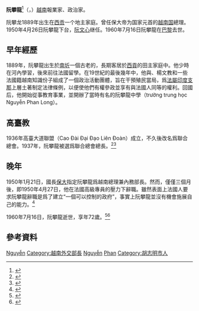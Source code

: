 {{Infobox officeholder
| name = 阮攀龍<br>Nguyễn Phan Long
| image = Mr_NGUYỄN_PHAN_LONG.jpg
| birth_date = 1889年
| death_date = 1960年7月16日
| birth_place = {{French Indochina}}
}}

'''阮攀龍'''<ref>{{Cite news|url=https://rmrb.zhouenlai.info/%E4%BA%BA%E6%B0%91%E6%97%A5%E6%8A%A5%EF%BC%881946-2003%EF%BC%89/1951/09/1951-09-02.htm|title=六年来的越南人民民主政权——纪念越南民主共和国成立六周年|work=[[人民日报|人民日报]]|date=1951-09-02|quote=越奸黎文获、阮文春、阮攀龙之流继而先后垮台}}</ref>（{{vie|v=Nguyễn Phan Long}}，{{bd|1889年||1960年|7月16日|catIdx=Nguyễn}}）[[越南|越南]]報業家、政治家。

阮攀龙1889年出生在[[胡志明市|西贡]]一个地主家庭。曾任保大帝为国家元首的[[越南国|越南国]]總理。1950年4月26日阮攀龍下台，[[阮文心|阮文心]]继任。1960年7月16日阮攀龍在[[巴黎|巴黎]]去世。

== 早年經歷 ==
1889年，阮攀龍出生於[[交趾支那|南圻]]一個古老的，長期客居於[[胡志明市|西貢]]的田主家庭中。他少時在河內{{Link-vi|阿爾貝·薩羅中學|Trường Trung học Albert Sarraut|阿爾貝·薩羅學校}}學習，後來前往法國留學。在19世紀的最後幾年中，他與{{Link-vi|裴光昭|Bùi Quang Chiêu}}、楊文教和一些法國籍越南知識份子組成了一個政治活動團體，旨在干預殖民當局，爲[[法屬印度支那|法屬印度支那]]上層土著制定法律條例，以便使他們有權參政並享有與法國人同等的權利。回國后，他開始從事教育事業，並開辦了當時有名的阮攀龍中學（trường trung học Nguyễn Phan Long）。

== 高臺教 ==
1936年高臺大道聯盟（Cao Đài Đại Đạo Liên Đoàn）成立，不久後改名爲聯合總會。1937年，阮攀龍被選爲聯合總會總長。<ref>{{Cite web |date=2006-07-27 |title=Le Caodaïsme (1) |url=https://caodai.com.vn/df/news-detail/le-caodasme-1.html |website=caodai.com.vn |access-date=2022-06-28}}</ref><ref>{{Cite book|title=Ý thức hệ Cao Đài|last=HUỆ KHẢI|publisher=Nhà xuất bản Hồng Đức|year=2017|isbn=978-604-89-1427-1|location=[[河內市|河內市]]|pages=12|url=http://thuvienhactrang.vn/uploads/T%C3%A0i%20li%E1%BB%87u/%C3%9D%20th%E1%BB%A9c%20h%E1%BB%87%20Cao%20%C4%90%C3%A0i.pdf}}</ref>

== 晚年 ==
1950年1月21日，國長[[保大帝|保大]]指定阮攀龍爲越南總理兼內務部長。然而，僅僅三個月後，即1950年4月27日，他在法國高級專員的壓力下辭職。雖然表面上法國人要求阮攀龍辭職是爲了建立“一個可以控制的政府”，事實上阮攀龍並沒有機會施展自己的能力。<ref>{{Cite web |author=Central Intelligence Agency |author-link=中央情报局 |date=1950-04-21 |title=WEEKLY SUMMARY #99 |url=https://www.cia.gov/readingroom/docs/CIA-RDP78-01617A002300150001-9.pdf |website=cia.gov |access-date=2022-06-27}}</ref>

1960年7月16日，阮攀龍逝世，享年72歲。<ref>{{Cite news|url=https://www.nytimes.com/1960/07/19/archives/nguyen-phan-long-dies-at-72-first-vietnam-premier-in-1950.html|title=Nguyen Phan Long Dies at 72; First Vietnam Premier in 1950|work=[[紐約時報|紐約時報]]|date=1960-07-19}}</ref><ref>{{Cite book|title=Historical Dictionary of Ho Chi Minh City|last=Justin|first=Corfield|publisher=Anthem Press|year=2014|isbn=9781783083336|pages=202|url=https://www.google.co.jp/books/edition/Historical_Dictionary_of_Ho_Chi_Minh_Cit/pdAZBQAAQBAJ?hl=en&gbpv=1&dq=nguyen+phan+long&pg=PA202&printsec=frontcover}}</ref>

== 參考資料 ==
<references />

{{Start box}}
{{s-off}}
{{Succession box|title=第1任[[越南共和國外交部長|越南國外交總長]]|before=新設立|after=[[陳文友|陳文友]]|years=1949年7月14日－1950年1月21日}}
{{End box}}

{{Vietnam PM}}
[[Category:越南国首相|Nguyễn]]
[[Category:越南外交部長|Category:越南外交部長]]
[[Category:死在法国的越南人|Nguyễn]]
[[Category:阮姓|Phan]]
[[Category:胡志明市人|Category:胡志明市人]]